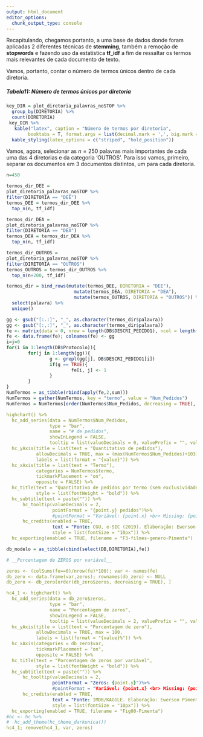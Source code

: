 ```yaml
---
output: html_document
editor_options: 
  chunk_output_type: console
---
```

<!--      
Essa Rotina é destinada a preparação dos dados a serem inputados nos diferentes modelos de classificação.
Dito isso, iremos incluir os n principais/primeiros termos por diretoria (seguindo a estat. tf_idf) e transforma-las em variaveis binarias do modelo preditivo
-->

Recapitulando, chegamos portanto, a uma base de dados donde foram aplicadas 2 diferentes técnicas de **stemming**, também a remoção de **stopwords** e fazendo uso da estatística **tf_idf** a fim de ressaltar os termos mais relevantes de cada documento de texto.

Vamos, portanto, contar o número de termos únicos dentro de cada diretoria.

##### Tabela11: Número de termos únicos por diretoria
```r
key_DIR = plot_diretoria_palavras_noSTOP %>%
  group_by(DIRETORIA) %>%
  count(DIRETORIA)
 key_DIR %>%
   kable("latex", caption = "Número de termos por diretoria", 
        booktabs = T, format.args = list(decimal.mark = ',', big.mark = ".")) %>%
  kable_styling(latex_options = c("striped", "hold_position"))
```

Vamos, agora, selecionar as $n=250$ palavras mais importantes de cada uma das 4 diretorias e da categoria 'OUTROS'. Para isso vamos, primeiro, separar os documentos em 3 documentos distintos, um para cada diretoria.
```r
n=450

termos_dir_DEE = 
plot_diretoria_palavras_noSTOP %>%
filter(DIRETORIA == "DEE")
termos_DEE = termos_dir_DEE %>%
  top_n(n, tf_idf)

termos_dir_DEA = 
plot_diretoria_palavras_noSTOP %>%
filter(DIRETORIA == "DEA")
termos_DEA = termos_dir_DEA %>%
  top_n(n, tf_idf)

termos_dir_OUTROS = 
plot_diretoria_palavras_noSTOP %>%
filter(DIRETORIA == "OUTROS")
termos_OUTROS = termos_dir_OUTROS %>%
  top_n(n+200, tf_idf)

termos_dir = bind_rows(mutate(termos_DEE, DIRETORIA = "DEE"),
                         mutate(termos_DEA, DIRETORIA = "DEA"),
                         mutate(termos_OUTROS, DIRETORIA = "OUTROS")) %>%
  select(palavra) %>%
  unique()
```


```r
gg <- gsub("[:.:]", "_", as.character(termos_dir$palavra))
gg <- gsub("[:,:]", "_", as.character(termos_dir$palavra))
fe <- matrix(data = 0, nrow = length(DB$DESCRI_PEDIDO1), ncol = length(gg))
fe <- data.frame(fe); colnames(fe) <- gg
i=j=0
for(i in 1:length(DB$Protocolo)){
        for(j in 1:length(gg)){
                g <- grepl(gg[j], DB$DESCRI_PEDIDO1[i])
                if(g == TRUE){
                        fe[i, j] <- 1        
                }
        }
}
NumTermos = as_tibble(rbind(apply(fe,2,sum)))
NumTermos = gather(NumTermos, key = "termo", value = "Num_Pedidos")
NumTermos = NumTermos[order(NumTermos$Num_Pedidos, decreasing = TRUE), ]
```


```yaml
highchart() %>%
  hc_add_series(data = NumTermos$Num_Pedidos, 
                type = "bar",
                name = "# de pedidos",
                showInLegend = FALSE,
                tooltip = list(valueDecimals = 0, valuePrefix = "", valueSuffix = ""), color="blue") %>%
  hc_yAxis(title = list(text = "Quantitativo de pedidos"), 
           allowDecimals = TRUE, max = (max(NumTermos$Num_Pedidos)+103),
           labels = list(format = "{value}")) %>%
  hc_xAxis(title = list(text = "Termo"),
           categories = NumTermos$termo,
           tickmarkPlacement = "on",
           opposite = FALSE) %>%
  hc_title(text = "Quantitativo de pedidos por termo (sem exclusividade)",
           style = list(fontWeight = "bold")) %>% 
  hc_subtitle(text = paste("")) %>%
      hc_tooltip(valueDecimals = 2,
                 pointFormat = "{point.y} pedidos")%>%
                 #pointFormat = "Variável: {point.x} <br> Missing: {point.y}") 
      hc_credits(enabled = TRUE, 
                 text = "Fonte: CGU, e-SIC (2019). Elaboração: Ewerson Pimenta.",
                 style = list(fontSize = "10px")) %>%
  hc_exporting(enabled = TRUE, filename = "F3-filmes-genero-Pimenta")
```


```r
db_modelo = as_tibble(cbind(select(DB,DIRETORIA),fe))
```


```yaml
# __Porcentagem de ZEROS por variável__

zeros <- (colSums(fe==0)/nrow(fe)*100); var <- names(fe)
db_zero <- data.frame(var,zeros); rownames(db_zero) <- NULL
db_zero <- db_zero[order(db_zero$zeros, decreasing = TRUE), ]

hc4_1 <- highchart() %>%
  hc_add_series(data = db_zero$zeros, 
                type = "bar",
                name = "Porcentagem de zeros",
                showInLegend = FALSE,
                tooltip = list(valueDecimals = 2, valuePrefix = "", valueSuffix = " %"), color="pink") %>%
  hc_yAxis(title = list(text = "Porcentagem de zero"), 
           allowDecimals = TRUE, max = 100,
           labels = list(format = "{value}%")) %>%
  hc_xAxis(categories = db_zero$var,
           tickmarkPlacement = "on",
           opposite = FALSE) %>%
  hc_title(text = "Porcentagem de zeros por variável",
           style = list(fontWeight = "bold")) %>% 
  hc_subtitle(text = paste("")) %>%
      hc_tooltip(valueDecimals = 2,
                 pointFormat = "Zeros: {point.y}")%>%
                 #pointFormat = "Variável: {point.x} <br> Missing: {point.y}") 
      hc_credits(enabled = TRUE, 
                 text = "Fonte: IMDB/KAGGLE. Elaboração: Ewerson Pimenta.",
                 style = list(fontSize = "10px")) %>%
  hc_exporting(enabled = TRUE, filename = "Fig00-Pimenta")
#hc <- hc %>% 
#  hc_add_theme(hc_theme_darkunica())
hc4_1; remove(hc4_1, var, zeros)
```


<!--
## Partição dos dados

Particionando a base de dados em Treino e Teste, esses dois (Treino e Teste) também terão armazenados as diretorias que foram responsaveis por cada pedido via amostragem probabilística dos dados originais separadamente das bases de Treino e Teste.

Para amostragem aleatória simples

```r
set.seed(9182345)
ind <- sample(2, nrow(db_modelo), replace = T, prob = c(0.7, 0.3))
train <- db_modelo[ind==1, -1]
test <- db_modelo[ind==2, -1]
trainMovie <- db_modelo[ind==1, 1]
testMovie <- db_modelo[ind==2, 1]
```

Porcentagem da Distribuição dos pedidos por categorias (diretorias) nas bases de treino e teste
```yaml
round(table(trainMovie$DIRETORIA)/sum(table(trainMovie$DIRETORIA))*100,2)
round(table(testMovie$DIRETORIA)/sum(table(testMovie$DIRETORIA))*100,2)
```

```yaml
hchart(trainMovie$DIRETORIA, colorByPoint = TRUE, name = "Escore - Base Treino")
hchart(testMovie$DIRETORIA, colorByPoint = TRUE, name = "Escore - Base Teste")
```

Existe um forte desbalanceamento entre as categorias. Tentaremos minimizar o efeito do desbalanceamento selecionando a amostra via amostragem aleatória estratificada.

```yaml
library("survey")
strat_design <- svydesign(ids = ~1, strata = ~DIRETORIA, fpc = ~fpc, data = db_modelo)
strat_design
# Estimando o total de pedidos por diretoria
svytotal(~DIRETORIA, strat_design)
```

transformando a variável resposta factor em numérica
```r
db_modelo %>% 
  mutate(DIRETORIA = ifelse(DIRETORIA == "DEA", 1,
                          ifelse(DIRETORIA == "DEE", 2,
                                 ifelse(DIRETORIA == "DGC", 3, 
                                        ifelse(DIRETORIA == "DPG", 4, 5)))))
```

# https://leobastos.files.wordpress.com/2017/10/mgest2014.pdf
-->